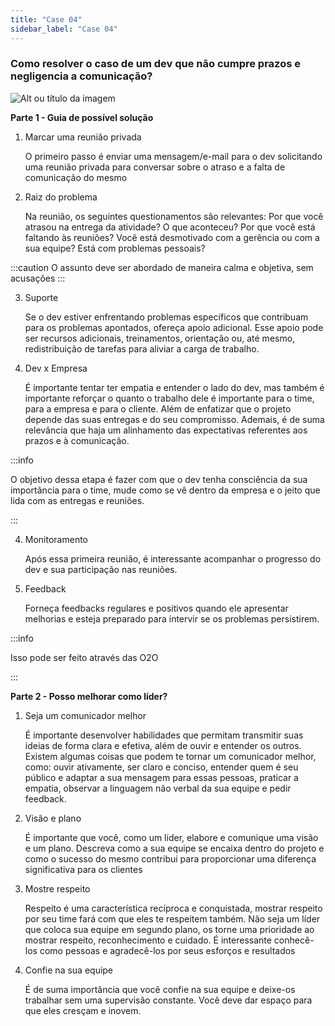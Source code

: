 ```yaml
---
title: "Case 04"
sidebar_label: "Case 04"
---
```


### Como resolver o caso de um dev que não cumpre prazos e negligencia a comunicação?

![Alt ou título da
  imagem](https://octoti.com.br/wp-content/uploads/sites/2/2021/09/banner59-octo-o-que-faz-um-desenvolvedor-web-1536x958.jpg)

**Parte 1 - Guia de possível solução**

1. Marcar uma reunião privada

   O primeiro passo é enviar uma mensagem/e-mail para o dev solicitando uma reunião privada para conversar sobre o atraso e a falta de comunicação do mesmo

2. Raiz do problema

   Na reunião, os seguintes questionamentos são relevantes:
   Por que você atrasou na entrega da atividade? O que aconteceu?
   Por que você está faltando às reuniões?
   Você está desmotivado com a gerência ou com a sua equipe?
   Está com problemas pessoais?

:::caution
O assunto deve ser abordado de maneira calma e objetiva, sem acusações
:::

3. Suporte

   Se o dev estiver enfrentando problemas específicos que contribuam para os problemas apontados, ofereça apoio adicional. Esse apoio pode ser recursos adicionais, treinamentos, orientação ou, até mesmo, redistribuição de tarefas para aliviar a carga de trabalho.

4. Dev x Empresa

   É importante tentar ter empatia e entender o lado do dev, mas também é importante reforçar o quanto o trabalho dele é importante para o time, para a empresa e para o cliente. Além de enfatizar que o projeto depende das suas entregas e do seu compromisso.
   Ademais, é de suma relevância que haja um alinhamento das expectativas referentes aos prazos e à comunicação.

:::info

O objetivo dessa etapa é fazer com que o dev tenha consciência da sua importância para o time, mude como se vê dentro da empresa e o jeito que lida com as entregas e reuniões.

:::

4. Monitoramento

   Após essa primeira reunião, é interessante acompanhar o progresso do dev e sua participação nas reuniões.

5. Feedback

   Forneça feedbacks regulares e positivos quando ele apresentar melhorias e esteja preparado para intervir se os problemas persistirem.

:::info

Isso pode ser feito através das O2O

:::

**Parte 2 - Posso melhorar como líder?**

1. Seja um comunicador melhor

   É importante desenvolver habilidades que permitam transmitir suas ideias de forma clara e efetiva, além de ouvir e entender os outros. Existem algumas coisas que podem te tornar um comunicador melhor, como: ouvir ativamente, ser claro e conciso, entender quem é seu público e adaptar a sua mensagem para essas pessoas, praticar a empatia, observar a linguagem não verbal da sua equipe e pedir feedback.

2. Visão e plano

   É importante que você, como um líder, elabore e comunique uma visão e um plano. Descreva como a sua equipe se encaixa dentro do projeto e como o sucesso do mesmo contribui para proporcionar uma diferença significativa para os clientes

3. Mostre respeito

   Respeito é uma característica recíproca e conquistada, mostrar respeito por seu time fará com que eles te respeitem também. Não seja um líder que coloca sua equipe em segundo plano, os torne uma prioridade ao mostrar respeito, reconhecimento e cuidado.
   É interessante conhecê-los como pessoas e agradecê-los por seus esforços e resultados

4. Confie na sua equipe

   É de suma importância que você confie na sua equipe e deixe-os trabalhar sem uma supervisão constante. Você deve dar espaço para que eles cresçam e inovem.

